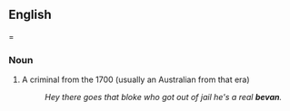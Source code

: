 {{rfv}}
==English===

===Noun===
{{en-noun}}

# A criminal from the 1700 (usually an Australian from that era)
#:''Hey there goes that bloke who got out of jail he's a real '''bevan'''.''